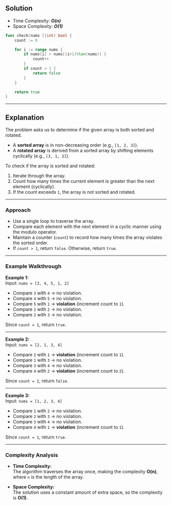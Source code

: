 ## Solution

- Time Complexity:  ***O(n)***  
- Space Complexity: ***O(1)***  

```go
func check(nums []int) bool {
	count := 0

	for i := range nums {
		if nums[i] > nums[(i+1)%len(nums)] {
			count++
		}
		if count > 1 {
			return false
		}
	}

	return true
}
```

---

## Explanation

The problem asks us to determine if the given array is both sorted and rotated.  
- A **sorted array** is in non-decreasing order (e.g., `[1, 2, 3]`).
- A **rotated array** is derived from a sorted array by shifting elements cyclically (e.g., `[3, 1, 2]`).

To check if the array is sorted and rotated:
1. Iterate through the array.
2. Count how many times the current element is greater than the next element (cyclically).
3. If the count exceeds `1`, the array is not sorted and rotated.

---

### Approach

- Use a single loop to traverse the array.
- Compare each element with the next element in a cyclic manner using the modulo operator.
- Maintain a counter (`count`) to record how many times the array violates the sorted order.
- If `count > 1`, return `false`. Otherwise, return `true`.

---

### Example Walkthrough

**Example 1:**  
Input: `nums = [3, 4, 5, 1, 2]`  
- Compare `3` with `4` → no violation.  
- Compare `4` with `5` → no violation.  
- Compare `5` with `1` → **violation** (increment count to `1`).  
- Compare `1` with `2` → no violation.  
- Compare `2` with `3` → no violation.  

Since `count = 1`, return `true`.

---

**Example 2:**  
Input: `nums = [2, 1, 3, 4]`  
- Compare `2` with `1` → **violation** (increment count to `1`).  
- Compare `1` with `3` → no violation.  
- Compare `3` with `4` → no violation.  
- Compare `4` with `2` → **violation** (increment count to `2`).  

Since `count = 2`, return `false`.

---

**Example 3:**  
Input: `nums = [1, 2, 3, 4]`  
- Compare `1` with `2` → no violation.  
- Compare `2` with `3` → no violation.  
- Compare `3` with `4` → no violation.  
- Compare `4` with `1` → **violation** (increment count to `1`).  

Since `count = 1`, return `true`.

---

### Complexity Analysis

- **Time Complexity:**  
  The algorithm traverses the array once, making the complexity **O(n)**, where `n` is the length of the array.

- **Space Complexity:**  
  The solution uses a constant amount of extra space, so the complexity is **O(1)**.
